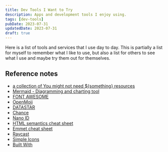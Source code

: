 ```yaml
---
title: Dev Tools I Want to Try
description: Apps and development tools I enjoy using.
tags: [dev-tools]
pubDate: 2023-07-31
updatedDate: 2023-07-31
draft: true
---
```


Here is a list of tools and services that I use day to day. This is partially a list for myself to remember what I like to use, but also a list for others to see what I use and maybe try them out for themselves.

## Reference notes

- [a collection of You might not need ${something} resources](https://youmightnotneed.com/)
- [Mermaid - Diagramming and charting tool](https://mermaid.js.org/)
- [FONT AWESOME](https://fontawesome.com/)
- [OpenMoji](https://openmoji.org/)
- [DATASTAR](https://data-star.dev/)
- [Chance](https://chancejs.com/)
- [Nano ID](https://github.com/ai/nanoid/)
- [HTML semantics cheat sheet](https://learntheweb.courses/topics/html-semantics-cheat-sheet/)
- [Emmet cheat sheet](https://docs.emmet.io/cheat-sheet/)
- [Raycast](https://www.raycast.com/)
- [Simple Icons](https://simpleicons.org/)
- [Built With](https://builtwith.com)